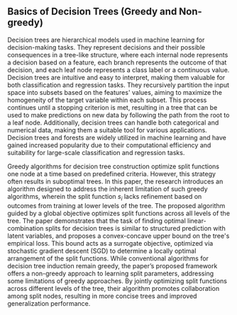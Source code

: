 ## Basics of Decision Trees (Greedy and Non-greedy)

Decision trees are hierarchical models used in machine learning for decision-making tasks. They represent decisions and their possible consequences in a tree-like structure, where each internal node represents a decision based on a feature, each branch represents the outcome of that decision, and each leaf node represents a class label or a continuous value. Decision trees are intuitive and easy to interpret, making them valuable for both classification and regression tasks. They recursively partition the input space into subsets based on the features' values, aiming to maximize the homogeneity of the target variable within each subset. This process continues until a stopping criterion is met, resulting in a tree that can be used to make predictions on new data by following the path from the root to a leaf node. Additionally, decision trees can handle both categorical and numerical data, making them a suitable tool for various applications. Decision trees and forests are widely utilized in machine learning and have gained increased popularity due to their computational efficiency and suitability for large-scale classification and regression tasks.

Greedy algorithms for decision tree construction optimize split functions one node at a time based on predefined criteria. However, this strategy often results in suboptimal trees. In this paper, the research introduces an algorithm designed to address the inherent limitation of such greedy algorithms, wherein the split function $s_i$ lacks refinement based on outcomes from training at lower levels of the tree. The proposed algorithm guided by a global objective optimizes split functions across all levels of the tree. The paper demonstrates that the task of finding optimal linear-combination splits for decision trees is similar to structured prediction with latent variables, and proposes a convex-concave upper bound on the tree's empirical loss. This bound acts as a surrogate objective, optimized via stochastic gradient descent (SGD) to determine a locally optimal arrangement of the split functions. While conventional algorithms for decision tree induction remain greedy, the paper’s proposed framework offers a non-greedy approach to learning split parameters, addressing some limitations of greedy approaches. By jointly optimizing split functions across different levels of the tree, their algorithm promotes collaboration among split nodes, resulting in more concise trees and improved generalization performance.


